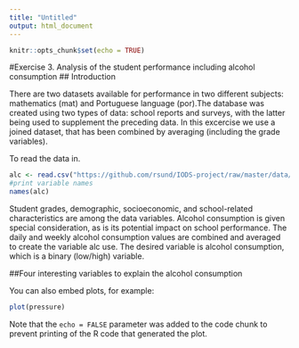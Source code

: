 ```yaml
---
title: "Untitled"
output: html_document
---
```


```r
knitr::opts_chunk$set(echo = TRUE)
```

#Exercise 3. Analysis of the student performance including alcohol consumption
## Introduction

There are two datasets available for performance in two different subjects: mathematics (mat) and Portuguese language (por).The database was created using two types of data: school reports and surveys, with the latter being used to supplement the preceding data. In this excercise we use a joined dataset, that has been combined by averaging (including the grade variables). 

To read the data in.

```r
alc <- read.csv("https://github.com/rsund/IODS-project/raw/master/data/alc.csv", sep = "," ,header=TRUE)
#print variable names
names(alc)

```

Student grades, demographic, socioeconomic, and school-related characteristics are among the data variables.
Alcohol consumption is given special consideration, as is its potential impact on school performance.
The daily and weekly alcohol consumption values are combined and averaged to create the variable alc use.
The desired variable is alcohol consumption, which is a binary (low/high) variable. 


##Four interesting variables to explain the alcohol consumption

You can also embed plots, for example:

```r
plot(pressure)
```

Note that the `echo = FALSE` parameter was added to the code chunk to prevent printing of the R code that generated the plot.
